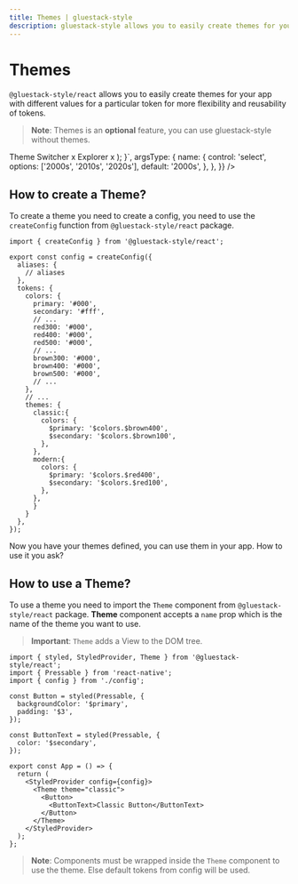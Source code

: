 ```yaml
---
title: Themes | gluestack-style
description: gluestack-style allows you to easily create themes for your app with different values for a particular token for more flexibility and reusability of tokens.
---
```



<Meta title="configuration/Themes" />

# Themes

`@gluestack-style/react` allows you to easily create themes for your app with different values for a particular token for more flexibility and reusability of tokens.

> **Note**: Themes is an **optional** feature, you can use gluestack-style without themes.

<AppProvider>
  <CodePreview
    metaData={{
      scope: {
        styled,
        View,
        RNText,
        Pressable,
        Theme,
        Provider: StyledProvider,
        config: config,
        useState,
        Theme,
      },
      code: `
        function App() {
          const StyledLinkButton = styled(
            Pressable,
            {
              borderRadius: 4,
              flexDirection: 'row',
              justifyContent: 'center',
              alignItems: 'center',
              m: '$3',
              bg: '$backgroundDark300',
              variants: {
                size: {
                  sm: {
                    px: '$4',
                    py: '$3',
                  },
                  md: {
                    px: '$5',
                    py: '$4',
                  },
                },
              },
              defaultProps: {
                size: 'md',
                variant: 'redbox',
              },
            },
            {
              DEBUG: 'Button',
            }
          );
          const Box = styled(View, {});
          const Text = styled(RNText, { color: '$textColor' });
          return (
            <Provider config={config()}>
              <View
                style={{
                  justifyContent: 'center',
                  alignItems: 'center',
                }}
              >
                <Box
                  flexDirection="row"
                  p="$2"
                  pr="$4"
                  w="$full"
                  bg="$blue800"
                  borderTopRightRadius={'$md'}
                  borderTopLeftRadius={'$md'}
                >
                  <Text color="$white">Theme Switcher</Text>
                  <Box flex={1}></Box>
                  <Text color="$white">x</Text>
                </Box>
                <Box
                  bg="$gray100"
                  h="440px"
                  w="600px"
                  alignItems="center"
                  justifyContent="center"
                >
                  <Theme {...props}>
                    <Box
                      mx="auto"
                      h="200px"
                      w="400px"
                      bg="$backgroundColor"
                      borderWidth="$borderWidth"
                      borderColor="$borderColor"
                      borderRadius={'$borderRadius'}
                      overflow="hidden"
                    >
                      <Box
                        flexDirection="row"
                        p="$2"
                        pr="$4"
                        w="$full"
                        bg="$headerColor"
                      >
                        <Text color="$textColor">Explorer</Text>
                        <Box flex={1}></Box>
                        <Text>x</Text>
                      </Box>
                    </Box>
                  </Theme>
                </Box>
              </View>
            </Provider>
          );
      }`,
      argsType: {
        name: {
          control: 'select',
          options: ['2000s', '2010s', '2020s'],
          default: '2000s',
        },
      },
    }}
  />
</AppProvider>

## How to create a Theme?

To create a theme you need to create a config, you need to use the `createConfig` function from `@gluestack-style/react` package.

```tsx
import { createConfig } from '@gluestack-style/react';

export const config = createConfig({
  aliases: {
    // aliases
  },
  tokens: {
    colors: {
      primary: '#000',
      secondary: '#fff',
      // ...
      red300: '#000',
      red400: '#000',
      red500: '#000',
      // ...
      brown300: '#000',
      brown400: '#000',
      brown500: '#000',
      // ...
    },
    // ...
    themes: {
      classic:{
        colors: {
          $primary: '$colors.$brown400',
          $secondary: '$colors.$brown100',
        },
      },
      modern:{
        colors: {
          $primary: '$colors.$red400',
          $secondary: '$colors.$red100',
        },
      },
      }
    }
  },
});
```

Now you have your themes defined, you can use them in your app. How to use it you ask?

## How to use a Theme?

To use a theme you need to import the `Theme` component from `@gluestack-style/react` package. **Theme** component accepts a `name` prop which is the name of the theme you want to use.

> **Important**: `Theme` adds a View to the DOM tree.

```tsx
import { styled, StyledProvider, Theme } from '@gluestack-style/react';
import { Pressable } from 'react-native';
import { config } from './config';

const Button = styled(Pressable, {
  backgroundColor: '$primary',
  padding: '$3',
});

const ButtonText = styled(Pressable, {
  color: '$secondary',
});

export const App = () => {
  return (
    <StyledProvider config={config}>
      <Theme theme="classic">
        <Button>
          <ButtonText>Classic Button</ButtonText>
        </Button>
      </Theme>
    </StyledProvider>
  );
};
```

> **Note**: Components must be wrapped inside the `Theme` component to use the theme. Else default tokens from config will be used.
